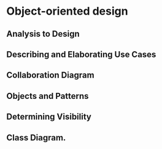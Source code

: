 # Object-oriented design

## Analysis to Design

## Describing and Elaborating Use Cases

## Collaboration Diagram

## Objects and Patterns

## Determining Visibility

## Class Diagram.
